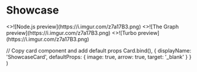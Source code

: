 
# Showcase

<Cards>
  <ShowcaseCard title="Node.js" href="https://nodejs.org/en">
    <>![Node.js preview](https://i.imgur.com/z7a17B3.png)</>
  </ShowcaseCard>
  <ShowcaseCard title="The Graph" href="https://thegraph.com/docs/en">
    <>![The Graph preview](https://i.imgur.com/z7a17B3.png)</>
  </ShowcaseCard>
  <ShowcaseCard title="Turbo" href="https://turbo.build">
    <>![Turbo preview](https://i.imgur.com/z7a17B3.png)</>
  </ShowcaseCard>
</Cards>

  // Copy card component and add default props
  Card.bind(),
  {
    displayName: 'ShowcaseCard',
    defaultProps: {
      image: true,
      arrow: true,
      target: '_blank'
    }
  }
)

<style global jsx>{`
  img {
    aspect-ratio: 12/6.3;
    object-fit: cover;
  }
`}</style>